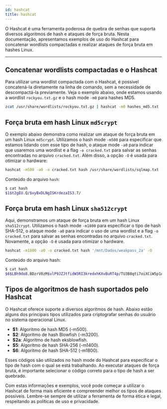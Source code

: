 ```yaml
---
id: hashcat
title: hashcat
---
```


O Hashcat é uma ferramenta poderosa de quebra de senhas que suporta diversos
algoritmos de hash e ataques de força bruta. Nesta documentação, apresentamos
exemplos de uso do Hashcat para concatenar wordlists compactadas e realizar
ataques de força bruta em hashes Linux.

---

## Concatenar wordlists compactadas e o Hashcat

Para utilizar uma wordlist compactada com o Hashcat, é possível concatená-la
diretamente na linha de comando, sem a necessidade de descompactá-la
previamente. Veja o exemplo abaixo, onde estamos usando a wordlist
`rockyou.txt.gz` e o hash mode `-m0` para hashes MD5.

```bash
zcat /usr/share/wordlists/rockyou.txt.gz | hashcat -m0 hashes_md5.txt
```

## Força bruta em hash Linux `md5crypt`

O exemplo abaixo demonstra como realizar um ataque de força bruta em um hash
Linux `md5crypt`. Utilizamos o hash mode `-m500` para especificar que estamos
lidando com esse tipo de hash, o ataque mode `-a0` para indicar que usaremos uma
wordlist e a flag `-o cracked.txt` para salvar as senhas encontradas no arquivo
`cracked.txt`. Além disso, a opção `-O` é usada para otimizar o hardware:

```bash
hashcat -m500 -a0 -o cracked.txt hash /usr/share/wordlists/sqlmap.txt -O
```

Conteúdo do arquivo `hash`:

```bash
$ cat hash
$1$t2gEU.Q/$vyBxDLNgISKrdezaIS3.7/
```

## Força bruta em hash Linux `sha512crypt`

Aqui, demonstramos um ataque de força bruta em um hash Linux `sha512crypt`.
Utilizamos o hash mode `-m1800` para especificar o tipo de hash SHA-512, o
ataque mode `-a0` para indicar o uso de uma wordlist e a flag `-o cracked.txt`
para salvar as senhas encontradas no arquivo `cracked.txt`. Novamente, a opção
`-O` é usada para otimizar o hardware.

```bash
hashcat -m1800 -a0 -o cracked.txt hash '/mnt/Dados/weakpass_2a' -O
```

Conteúdo do arquivo hash:

```bash
$ cat hash
$6$LBh9do8.BDzrV0zM$vlP9JZJtfidW3RI3kredxhKXvBuRT4p/TU3B8qti7oiXCiW5p1ARj2zyCHGkIOoGG0vOTNr0JQqGtdObkwtRP1
```

## Tipos de algoritmos de hash suportados pelo Hashcat

O Hashcat oferece suporte a diversos algoritmos de hash. Abaixo estão alguns dos
principais tipos utilizados para criptografar senhas do usuário no sistema
operacional Linux.

- **$1**: Algoritmo de hash MD5 (-m500).
- **$2**: Algoritmo de hash Blowfish (-m3200).
- **$2a**: Algoritmo de hash eksblowfish.
- **$5**: Algoritmo de hash SHA-256 (-m1400).
- **$6**: Algoritmo de hash SHA-512 (-m1800).

Esses códigos são utilizados no hash mode do Hashcat para especificar o tipo de
hash com o qual se está trabalhando. Ao executar ataques de força bruta, é
importante selecionar o código correto para o tipo de hash a ser quebrado.

Com estas informações e exemplos, você pode começar a utilizar o Hashcat de
forma mais eficiente e compreender melhor os tipos de ataques possíveis.
Lembre-se sempre de utilizar a ferramenta de forma ética e legal, respeitando as
políticas de uso e privacidade.
